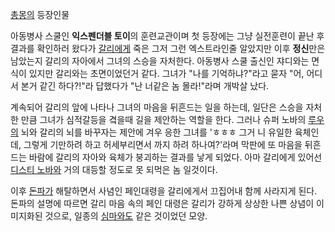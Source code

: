 [[총몽]]의 등장인물

아동병사 스쿨인 '''익스펜더블 토이'''의 훈련교관이며 첫 등장에는 그냥 실전훈련이 끝난 후 결과를 확인하러 왔다가 [[갈리]]에게 죽은 그저 그런 엑스트라인줄 알았지만 이후 '''정신'''만은 남았는지 갈리의 자아에서 그녀의 스승을 자처한다. 아동병사 스쿨 출신인 쟈디와는 면식이 있지만 갈리와는 초면이었던거 같다. 그녀가 "나를 기억하냐?"라고 묻자 "어, 어디서 본거 같긴 하다?!"라 답했다가 "난 너같은 놈 몰라!"라며 개박살 났다.  

계속되어 갈리의 앞에 나타나 그녀의 마음을 뒤흔드는 일을 하는데, 일단은 스승을 자처한 만큼 그녀가 심적갈등을 곀을때 길을 제안하는 역할을 한다. 그러나 슈퍼 노바의 [[루우]]의 뇌와 갈리의 뇌를 바꾸자는 제안에 겨우 응한 그녀를 'ㅎㅎㅎ 그거 니 유일한 육체인데, 그렇게 기만하려 하고 허세부리면서 까지 하려 하나여?'라며 막판에 또 마음을 뒤흔드는 바람에 갈리의 자아와 육체가 붕괴하는 결과를 낳게 되었다. 아마 갈리에게 있어선 [[디스티 노바]]와 거의 대등할 정도로 못 되먹은 놈 일것이다.

이후 [[돈파]]가 해탈하면서 사념인 페인대령을 갈리에게서 끄집어내 함께 사라지게 된다. 돈파의 설명에 따르면 갈리 마음 속의 페인 대령은 갈리가 강하게 상상한 나쁜 상념이 이미지화된 것으로, 일종의 [[심마]]와도 같은 것이었던 모양.
